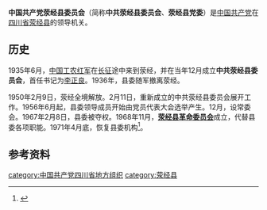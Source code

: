 {{Refimprove|time=2021-01-24T06:48:29+00:00}}
{{Infobox PRCG
|中共机构名称=中国共产党荥经县委员会
|标志1=Danghui.svg
|格言1=[[为人民服务|为人民服务]]
|届数=
|任期始=
|任期终=
|人员名称=委员
|人员链接=
|职位1=[[党委书记|书记]]
|人员1=
|职位2=副书记
|人员2=
|人数2=
|职位3=
|人员3=
|授权法源=[[中国共产党章程|中国共产党章程]]
|业务上级机构=[[中国共产党四川省委员会|中国共产党四川省委员会]]
|组织上级机构=[[中国共产党荥经县代表大会|中国共产党荥经县代表大会]]
|机构类型=[[中国共产党|中国共产党]][[县级行政区|县级]]领导机构
|行政级别=正县处级
|常设机构=[[中国共产党荥经县委员会常务委员会|中国共产党荥经县委员会常务委员会]]
|本级纪检=[[中国共产党荥经县纪律检查委员会|中国共产党荥经县纪律检查委员会]]
|场所1=中共荥经县委办公室
|地址1=康宁路西一段48
|邮编1=
|a=[[荥经县人民代表大会|荥经县人民代表大会]]
|b=[[荥经县人民代表大会常务委员会|荥经县人民代表大会常务委员会]]
|c=[[荥经县人民政府|荥经县人民政府]]
|d=[[中国人民政治协商会议荥经县委员会|中国人民政治协商会议荥经县委员会]]
}}
'''中国共产党荥经县委员会'''（简称'''中共荥经县委员会'''、'''荥经县党委'''）是[[中国共产党|中国共产党]]在[[四川省|四川省]][[荥经县|荥经县]]的领导机关。

== 历史 ==
1935年6月，[[中国工农红军|中国工农红军]]在[[长征|长征]]途中来到荥经，并在当年12月成立'''中共荥经县委员会'''，首任书记为[[李正良|李正良]]。1936年，县委随军撤离荥经。

1950年2月9日，荥经全境解放。2月11日，重新成立的中共荥经县委员会展开工作。1956年6月起，县委领导成员开始由党员代表大会选举产生。12月，设常委会。1967年2月8日，县委被夺权。1968年11月，'''[[荥经县人民政府|荥经县革命委员会]]'''成立，代替县委各项职能。1971年4月底，恢复县委机构<ref>{{cite book |editor=荥经县志编纂委员会 |title=荥经县志 |date=重庆 |publisher=西南师范大学出版社 |page=145 |url=http://202.61.89.158:81/importBook/portal/content/info?id=ac8e0be47694492a8470a2be4b71c864 |via=四川省情网}}</ref>。

== 参考资料 ==
{{reflist}}
[[category:中国共产党四川省地方组织|category:中国共产党四川省地方组织]]
[[category:荥经县|category:荥经县]]